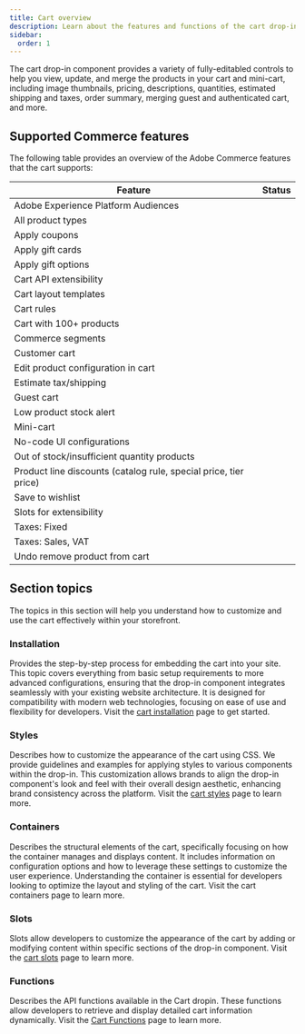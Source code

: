 ```yaml
---
title: Cart overview
description: Learn about the features and functions of the cart drop-in component.
sidebar:
  order: 1
---
```



The cart drop-in component provides a variety of fully-editabled controls to help you view, update, and merge the products in your cart and mini-cart, including image thumbnails, pricing, descriptions, quantities, estimated shipping and taxes, order summary, merging guest and authenticated cart, and more.

## Supported Commerce features

The following table provides an overview of the Adobe Commerce features that the cart supports:

| Feature                                                          | Status                                     |
| ---------------------------------------------------------------- | ------------------------------------------ |
| Adobe Experience Platform Audiences                              | <Badge text="Roadmap" variant="caution" /> |
| All product types                                                | <Badge text="Supported" variant="tip" />   |
| Apply coupons                                                    | <Badge text="Supported" variant="tip" />   |
| Apply gift cards                                                 | <Badge text="Supported" variant="tip" />   |
| Apply gift options                                               | <Badge text="Supported" variant="tip" />   |
| Cart API extensibility                                           | <Badge text="Supported" variant="tip" />   |
| Cart layout templates                                            | <Badge text="Supported" variant="tip" />   |
| Cart rules                                                       | <Badge text="Supported" variant="tip" />   |
| Cart with 100+ products                                          | <Badge text="Supported" variant="tip" />   |
| Commerce segments                                                | <Badge text="Supported" variant="tip" />   |
| Customer cart                                                    | <Badge text="Supported" variant="tip" />   |
| Edit product configuration in cart                               | <Badge text="Supported" variant="tip" />   |
| Estimate tax/shipping                                            | <Badge text="Supported" variant="tip" />   |
| Guest cart                                                       | <Badge text="Supported" variant="tip" />   |
| Low product stock alert                                          | <Badge text="Supported" variant="tip" />   |
| Mini-cart                                                        | <Badge text="Supported" variant="tip" />   |
| No-code UI configurations                                        | <Badge text="Supported" variant="tip" />   |
| Out of stock/insufficient quantity products                      | <Badge text="Supported" variant="tip" />   |
| Product line discounts (catalog rule, special price, tier price) | <Badge text="Supported" variant="tip" />   |
| Save to wishlist                                                 | <Badge text="Supported" variant="tip" />   |
| Slots for extensibility                                          | <Badge text="Supported" variant="tip" />   |
| Taxes: Fixed                                                     | <Badge text="Roadmap" variant="caution" /> |
| Taxes: Sales, VAT                                                | <Badge text="Supported" variant="tip" />   |
| Undo remove product from cart                                    | <Badge text="Supported" variant="tip" /> |

## Section topics

The topics in this section will help you understand how to customize and use the cart effectively within your storefront.

### Installation

Provides the step-by-step process for embedding the cart into your site. This topic covers everything from basic setup requirements to more advanced configurations, ensuring that the drop-in component integrates seamlessly with your existing website architecture. It is designed for compatibility with modern web technologies, focusing on ease of use and flexibility for developers. Visit the [cart installation](/dropins/cart/installation/) page to get started.

### Styles

Describes how to customize the appearance of the cart using CSS. We provide guidelines and examples for applying styles to various components within the drop-in. This customization allows brands to align the drop-in component's look and feel with their overall design aesthetic, enhancing brand consistency across the platform. Visit the [cart styles](/dropins/cart/styles/) page to learn more.

### Containers

Describes the structural elements of the cart, specifically focusing on how the container manages and displays content. It includes information on configuration options and how to leverage these settings to customize the user experience. Understanding the container is essential for developers looking to optimize the layout and styling of the cart. Visit the cart containers page to learn more.

### Slots

Slots allow developers to customize the appearance of the cart by adding or modifying content within specific sections of the drop-in component. Visit the [cart slots](/dropins/cart/slots/) page to learn more.

### Functions

Describes the API functions available in the Cart dropin. These functions allow developers to retrieve and display detailed cart information dynamically. Visit the [Cart Functions](/dropins/cart/functions/) page to learn more.

